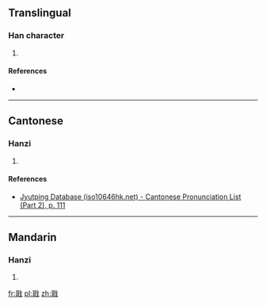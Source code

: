 ==Translingual==

===Han character===
{{Han char|rn=62|rad=戈|as=10|sn=14|four=|canj=MRI,XMRI|ids=⿰哥戈}}

# {{defn|Han|sort=戈10}}

====References====
* {{Han ref|kx=0413.290|dkj=11636|dj=0756.310|hdz=21409.130|uh=6228|ud=25128}}

----

==Cantonese==

===Hanzi===
{{yue-hanzi|jyut=[[go1]]|y=go1}}

# {{defn|lang=yue|sort=戈10}}

====References====
* [http://www.iso10646hk.net/jp/document/download.jsp Jyutping Database (iso10646hk.net) - Cantonese Pronunciation List (Part 2), p. 111]

----

==Mandarin==

===Hanzi===
{{cmn-hanzi|pin=[[gē]] ([[ge1]])|wg=ko<sup>1</sup>}}

# {{defn|lang=cmn|sort=戈10}}

[[fr:戨]]
[[pl:戨]]
[[zh:戨]]
